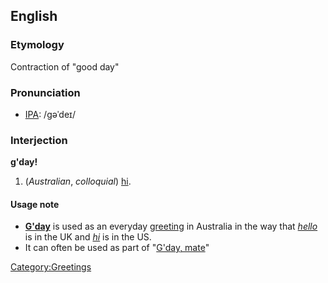 ==English==
===Etymology===
Contraction of "good day"

===Pronunciation===
*[[IPA]]: /gəˈdeɪ/

===Interjection===
'''g'day!'''

#(''Australian'', ''colloquial'') [[hi]].

====Usage note====
*'''[[w:G'day|G'day]]''' is used as an everyday [[greeting]] in Australia in the way that ''[[hello]]'' is in the UK and ''[[hi]]'' is in the US.
*It can often be used as part of "[[G'day, mate]]"

[[Category:Greetings]]